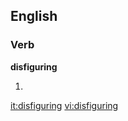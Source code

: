 ==English==
===Verb===
'''disfiguring'''
# {{present participle of|[[disfigure]]}}

[[it:disfiguring]]
[[vi:disfiguring]]